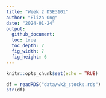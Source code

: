 ```yaml
---
title: "Week 2 DSE3101"
author: "Eliza Ong"
date: "2024-01-24"
output:
  github_document:
  toc: true
  toc_depth: 2
  fig_width: 7
  fig_height: 6
---
```


```r
knitr::opts_chunk$set(echo = TRUE)
```

```r
df = readRDS("data/wk2_stocks.rds")
str(df)
```
